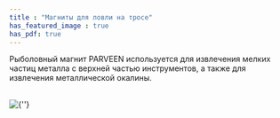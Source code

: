 ```yaml
---
title : "Магниты для ловли на тросе"
has_featured_image : true
has_pdf: true
---
```


Рыболовный магнит PARVEEN используется для извлечения мелких частиц металла с верхней частью инструментов, а также для извлечения металлической окалины.

<br />
<Image src={image} alt={''} />